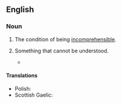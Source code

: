 ==English==

===Noun===
{{en-noun|~}}

# {{lb|en|uncountable}} The condition of being [[incomprehensible]].
# {{lb|en|countable}} Something that cannot be understood.
#* {{quote-book|1=en|year=1938|author=Norman Lindsay|authorlink=Norman Lindsay|title=Age of Consent|publisher=Ure Smith|location=Sydney|year_published=1962|page=65|passage=That left Bradly as bemused as ever, for it posed another '''incomprehensibility''': ''Why'' had Podson walked here?}}

====Translations====
{{trans-top|condition of being incomprehensible}}
* Polish: {{t+|pl|zagadkowość|f}}
* Scottish Gaelic: {{t|gd|do-thuigsinneachd|f}}
{{trans-mid}}
{{trans-bottom}}